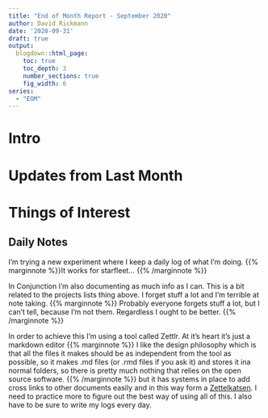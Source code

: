 ```yaml
---
title: "End of Month Report - September 2020"
author: David Rickmann
date: '2020-09-31'
draft: true
output:
  blogdown::html_page:
    toc: true
    toc_depth: 3
    number_sections: true
    fig_width: 6
series:
  - "EOM"
---
```





# Intro

# Updates from Last Month

# Things of Interest


## Daily Notes

I'm trying a new experiment where I keep a daily log of what I'm doing. {{% marginnote %}}It works for starfleet...  {{% /marginnote %}}

In Conjunction I'm also documenting as much info as I can. This is a bit related to the projects lists thing above. I forget stuff a lot and I'm terrible at note taking. {{% marginnote %}} Probably everyone forgets stuff a lot, but I can't tell, because I'm not them. Regardless I ought to be better.  {{% /marginnote %}}

In order to achieve this I'm using a tool called Zettlr. At it's heart it's just a markdown editor {{% marginnote %}} I like the design philosophy which is that all the files it makes should be as independent from the tool as possible, so it makes .md files (or .rmd files if you ask it) and stores it ina  normal folders, so there is pretty much nothing that relies on the open source software.    {{% /marginnote %}} but it has systems in place to add cross links to other documents easily and in this way form a [Zettelkatsen](https://en.wikipedia.org/wiki/Zettelkasten). I need to practice more to figure out the best way of using all of this. I also have to be sure to write my logs every day.
